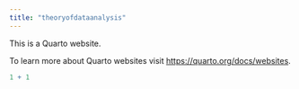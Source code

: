 ```yaml
---
title: "theoryofdataanalysis"
---
```


This is a Quarto website.

To learn more about Quarto websites visit <https://quarto.org/docs/websites>.

```r
1 + 1
```
